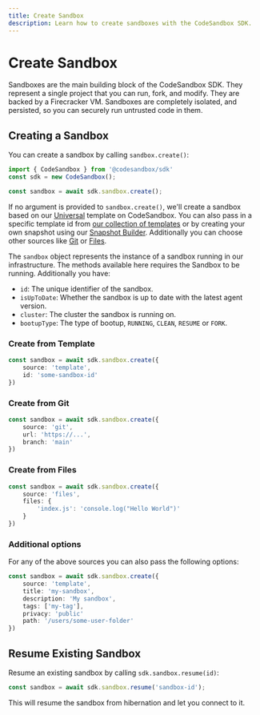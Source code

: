 ```yaml
---
title: Create Sandbox
description: Learn how to create sandboxes with the CodeSandbox SDK.
---
```



# Create Sandbox

Sandboxes are the main building block of the CodeSandbox SDK. They represent a single project that you can run, fork, and modify. They are backed by a Firecracker VM. Sandboxes are completely isolated, and persisted, so you can securely run untrusted code in them.

## Creating a Sandbox

You can create a sandbox by calling `sandbox.create()`:

```ts
import { CodeSandbox } from '@codesandbox/sdk'
const sdk = new CodeSandbox();

const sandbox = await sdk.sandbox.create();
```

If no argument is provided to `sandbox.create()`, we'll create a sandbox based on our [Universal](https://codesandbox.io/p/devbox/universal-pcz35m) template on CodeSandbox. You can also pass in a specific template id from [our collection of templates](/sdk/snapshot-library) or by creating your own snapshot using our [Snapshot Builder](/sdk/snapshot-builder). Additionally you can choose other sources like [Git](/sdk/sandbox#git) or [Files](/sdk/sandbox#files).

The `sandbox` object represents the instance of a sandbox running in our infrastructure. The methods available here requires the Sandbox to be running. Additionally you have:

- `id`: The unique identifier of the sandbox.
- `isUpToDate`: Whether the sandbox is up to date with the latest agent version.
- `cluster`: The cluster the sandbox is running on.
- `bootupType`: The type of bootup, `RUNNING`, `CLEAN`, `RESUME` or `FORK`.

### Create from Template

```ts
const sandbox = await sdk.sandbox.create({
    source: 'template',
    id: 'some-sandbox-id'
})
```

### Create from Git

```ts
const sandbox = await sdk.sandbox.create({
    source: 'git',
    url: 'https://...',
    branch: 'main'
})
```

### Create from Files

```ts
const sandbox = await sdk.sandbox.create({
    source: 'files',
    files: {
        'index.js': 'console.log("Hello World")'
    }
})
```

### Additional options

For any of the above sources you can also pass the following options:

```ts
const sandbox = await sdk.sandbox.create({
    source: 'template',
    title: 'my-sandbox',
    description: 'My sandbox',
    tags: ['my-tag'],
    privacy: 'public'
    path: '/users/some-user-folder'
})
```

## Resume Existing Sandbox

Resume an existing sandbox by calling `sdk.sandbox.resume(id)`:

```ts
const sandbox = await sdk.sandbox.resume('sandbox-id');
```

This will resume the sandbox from hibernation and let you connect to it.
